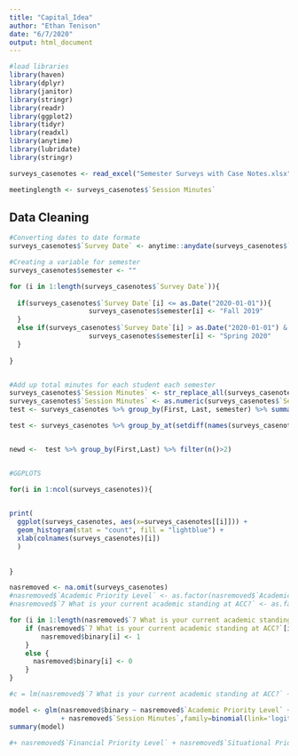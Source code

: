 ```yaml
---
title: "Capital_Idea"
author: "Ethan Tenison"
date: "6/7/2020"
output: html_document
---
```


```r
#load libraries
library(haven)
library(dplyr)
library(janitor)
library(stringr)
library(readr)
library(ggplot2)
library(tidyr)
library(readxl)
library(anytime)
library(lubridate)
library(stringr)


```




```r

surveys_casenotes <- read_excel("Semester Surveys with Case Notes.xlsx")

meetinglength <- surveys_casenotes$`Session Minutes`


```

## Data Cleaning 


```r
#Converting dates to date formate
surveys_casenotes$`Survey Date` <- anytime::anydate(surveys_casenotes$`Survey Date`)

#Creating a variable for semester
surveys_casenotes$semester <- ""

for (i in 1:length(surveys_casenotes$`Survey Date`)){
  
  if(surveys_casenotes$`Survey Date`[i] <= as.Date("2020-01-01")){        
                    surveys_casenotes$semester[i] <- "Fall 2019"
  }
  else if(surveys_casenotes$`Survey Date`[i] > as.Date("2020-01-01") & surveys_casenotes$`Survey Date`[i] <= as.Date("2020-06-01") ){
                    surveys_casenotes$semester[i] <- "Spring 2020"
  }
  
}


#Add up total minutes for each student each semester 
surveys_casenotes$`Session Minutes` <- str_replace_all(surveys_casenotes$`Session Minutes`, " Minutes", "")
surveys_casenotes$`Session Minutes` <- as.numeric(surveys_casenotes$`Session Minutes`)
test <- surveys_casenotes %>% group_by(First, Last, semester) %>% summarize(total_session_minutes = sum(`Session Minutes`))

test <- surveys_casenotes %>% group_by_at(setdiff(names(surveys_casenotes), c("Session Minutes","Case Note", "Note Code", "Note Date Entered","Type of Contact","Note Importance","Note Meeting Date","Semester_Survey.Record ID", "Case_Notes.Record ID"))) %>% summarize(total_session_minutes = sum(`Session Minutes`))


newd <-  test %>% group_by(First,Last) %>% filter(n()>2) 



```



```r

#GGPLOTS

for(i in 1:ncol(surveys_casenotes)){
  

print(
  ggplot(surveys_casenotes, aes(x=surveys_casenotes[[i]])) +
  geom_histogram(stat = "count", fill = "lightblue") +
  xlab(colnames(surveys_casenotes)[i])
  )
  
  
}

```

```r

nasremoved <- na.omit(surveys_casenotes)
#nasremoved$`Academic Priority Level` <- as.factor(nasremoved$`Academic Priority Level`)
#nasremoved$`7 What is your current academic standing at ACC?` <- as.factor(nasremoved$`7 What is your current academic standing at ACC?`)

for (i in 1:length(nasremoved$`7 What is your current academic standing at ACC?`)) {
    if (nasremoved$`7 What is your current academic standing at ACC?`[i] == "Good standing -") {
        nasremoved$binary[i] <- 1
    }
    else {
      nasremoved$binary[i] <- 0
    }
}

#c = lm(nasremoved$`7 What is your current academic standing at ACC?` ~ nasremoved$`Academic Priority Level` + nasremoved$`Financial burden total score`, nasremoved=nasremoved)

model <- glm(nasremoved$binary ~ nasremoved$`Academic Priority Level` + nasremoved$`Financial Priority Level` + nasremoved$`Situational Priority Level`
             + nasremoved$`Session Minutes`,family=binomial(link='logit'),data=nasremoved)
summary(model)

#+ nasremoved$`Financial Priority Level` + nasremoved$`Situational Priority Level`



```